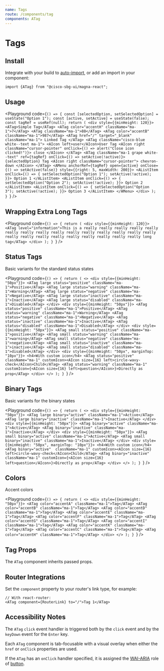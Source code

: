 ```yaml
---
name: Tags
route: /components/tag
components: ATag
---
```


# Tags

## Install

Integrate with your build to [auto-import](/#integrating), or add an import in your component:

```
import {ATag} from "@cisco-sbg-ui/magna-react";
```

## Usage

<Playground
  code={`() => {
  const [selectedOption, setSelectedOption] = useState("Option 1");
  const [active, setActive] = useState(false);
  const tagRef = useRef(null);
  return (
    <div style={{minHeight: 120}}>
      <ATag>Simple Tag</ATag>
      <ATag color="accentH" className="ma-1">7</ATag>
      <ATag className="ma-1">88</ATag>
      <ATag color="accentB" className="ma-1">987</ATag>
      <ATag href="/" target="_blank" className="ma-1">
        Linked Tag
      </ATag>
      <ATag className="cisco-blue white--text ma-1">
        <AIcon left>user</AIcon>User Tag
        <AIcon
          right
          className="cursor-pointer"
          onClick={() => alert("Close icon clicked!")}>
          close
        </AIcon>
      </ATag>
      <ATag
        className="ma-1 grape white--text"
        ref={tagRef}
        onClick={() => setActive(!active)}>
        {selectedOption} Tag
        <AIcon right className="cursor-pointer">
          chevron-down
        </AIcon>
      </ATag>
      <AMenu
        anchorRef={tagRef}
        open={active}
        onClose={() => setActive(false)}
        style={{right: 5, maxWidth: 200}}>
        <AListItem
          onClick={() => {
            setSelectedOption("Option 1");
            setActive(!active);
          }}>
          Option 1
        </AListItem>
        <AListItem
          onClick={() => {
            setSelectedOption("Option 2");
            setActive(!active);
          }}>
          Option 2
        </AListItem>
        <AListItem
          onClick={() => {
            setSelectedOption("Option 3");
            setActive(!active);
          }}>
          Option 3
        </AListItem>
      </AMenu>
    </div>
);
}
`}
/>

## Wrapping Extra Long Tags

<Playground
  code={`() => {
  return (
    <div style={{minHeight: 120}}>
      <ATag level="information">This is a really really really really really really really really really really really really really really really really really really really really really really really really long tag</ATag>
    </div>
  );
}
`}
/>

## Status Tags

Basic variants for the standard status states

<Playground
  code={`() => {
  return (
    <>
      <div style={{minHeight: "50px"}}>
        <ATag large status="positive" className="ma-1">Positive</ATag>
        <ATag large status="warning" className="ma-1">Warning</ATag>
        <ATag large status="negative" className="ma-1">Negative</ATag>
        <ATag large status="inactive" className="ma-1">Inactive</ATag>
        <ATag large status="disabled" className="ma-1">Disabled</ATag>
      </div>
      <div style={{minHeight: "50px"}}>
        <ATag status="positive" className="ma-1">Positive</ATag>
        <ATag status="warning" className="ma-1">Warning</ATag>
        <ATag status="negative" className="ma-1">Negative</ATag>
        <ATag status="inactive" className="ma-1">Inactive</ATag>
        <ATag status="disabled" className="ma-1">Disabled</ATag>
      </div>
      <div style={{minHeight: "50px"}}>
        <ATag small status="positive" className="ma-1">positive</ATag>
        <ATag small status="warning" className="ma-1">warning</ATag>
        <ATag small status="negative" className="ma-1">negative</ATag>
        <ATag small status="inactive" className="ma-1">inactive</ATag>
        <ATag small status="disabled" className="ma-1">disabled</ATag>
      </div>
      <div style={{minHeight: "50px", marginTop: "10px"}}>
        <h4>With custom icon</h4>
        <ATag status="positive" className="ma-1" customIcon><AIcon size={16} left>circle-wavy-check</AIcon>Child</ATag>
        <ATag status="warning" className="ma-1" customIcon={<AIcon size={16} left>question</AIcon>}>Directly as prop</ATag>
      </div>
    </>
);
}
`}
/>

## Binary Tags

Basic variants for the binary states

<Playground
  code={`() => {
  return (
    <>
      <div style={{minHeight: "50px"}}>
        <ATag large binary="active" className="ma-1">Active</ATag>
        <ATag large binary="inactive" className="ma-1">Inactive</ATag>
      </div>
      <div style={{minHeight: "50px"}}>
        <ATag binary="active" className="ma-1">Active</ATag>
        <ATag binary="inactive" className="ma-1">Inactive</ATag>
      </div>
      <div style={{minHeight: "50px"}}>
        <ATag small binary="active" className="ma-1">Active</ATag>
        <ATag small binary="inactive" className="ma-1">Inactive</ATag>
      </div>
            <div style={{minHeight: "50px", marginTop: "10px"}}>
        <h4>With custom icon</h4>
        <ATag binary="active"  className="ma-1" customIcon><AIcon size={16} left>circle-wavy-check</AIcon>Child</ATag>
        <ATag binary="inactive"  className="ma-1" customIcon={<AIcon size={16} left>question</AIcon>}>Directly as prop</ATag>
      </div>
    </>
);
}
`}
/>

## Colors

Accent colors

<Playground
  code={`() => {
  return (
    <>
      <div style={{minHeight: "50px"}}>
        <ATag color="accentA" className="ma-1">Tag</ATag>
        <ATag color="accentB" className="ma-1">Tag</ATag>
        <ATag color="accentD" className="ma-1">Tag</ATag>
        <ATag color="accentE" className="ma-1">Tag</ATag>
        <ATag color="accentF" className="ma-1">Tag</ATag>
        <ATag color="accentG" className="ma-1">Tag</ATag>
        <ATag color="accentI" className="ma-1">Tag</ATag>
        <ATag color="accentK" className="ma-1">Tag</ATag>
        <ATag color="accentC" className="ma-1">Tag</ATag>
        <ATag color="accentH" className="ma-1">Tag</ATag>
      </div>
    </>
);
}
`}
/>

## Tag Props

The `ATag` component inherits passed props.

<Props of="ATag" />

## Router Integrations

Set the `component` property to your router's link type, for example:

```
// With react-router:
<ATag component={RouterLink} to="/">Tag 1</ATag>
```

## Accessibility Notes

The `ATag` `click` event handler is triggered both by the `click` event and by the `keyDown` event for the `Enter` key.

Each `ATag` component is tab-focusable with a visual overlay when either the `href` or `onClick` properties are used.

If the `ATag` has an `onClick` handler specified, it is assigned the [WAI-ARIA](https://www.w3.org/WAI/standards-guidelines/aria/) role of [button](https://www.w3.org/TR/wai-aria/#button).
